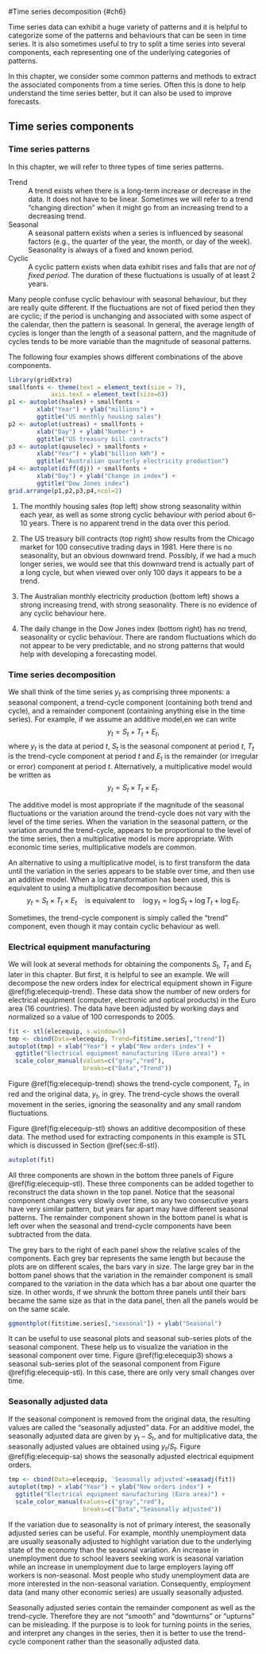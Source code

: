 #Time series decomposition {#ch6}

Time series data can exhibit a huge variety of patterns and it is helpful to categorize some of the patterns and behaviours that can be seen in time series. It is also sometimes useful to try to split a time series into several components, each representing one of the underlying categories of patterns.

In this chapter, we consider some common patterns and methods to extract the associated components from a time series. Often this is done to help understand the time series better, but it can also be used to improve forecasts.

## Time series components {#sec-6-1-TSpatterns}

### Time series patterns {-}

In this chapter, we will refer to three types of time series patterns.

Trend
  : A trend exists when there is a long-term increase or decrease in the data. It does not have to be linear. Sometimes we will refer to a trend "changing   direction" when it might go from an increasing trend to a decreasing trend.

Seasonal
  : A seasonal pattern exists when a series is influenced by seasonal factors (e.g., the quarter of the year, the month, or day of the week). Seasonality is always of a fixed and known period.

Cyclic
  : A cyclic pattern exists when data exhibit rises and falls that are *not of fixed period*. The duration of these fluctuations is usually of at least 2 years.

Many people confuse cyclic behaviour with seasonal behaviour, but they are really quite different. If the fluctuations are not of fixed period then they are cyclic; if the period is unchanging and associated with some aspect of the calendar, then the pattern is seasonal. In general, the average length of cycles is longer than the length of a seasonal pattern, and the magnitude of cycles tends to be more variable than the magnitude of seasonal patterns.

The following four examples shows different combinations of the above components.

```r
library(gridExtra)
smallfonts <- theme(text = element_text(size = 7),
            axis.text = element_text(size=6))
p1 <- autoplot(hsales) + smallfonts +
        xlab("Year") + ylab("millions") +
        ggtitle("US monthly housing sales") 
p2 <- autoplot(ustreas) + smallfonts +
        xlab("Day") + ylab("Number") +
        ggtitle("US treasury bill contracts")
p3 <- autoplot(qauselec) + smallfonts +
        xlab("Year") + ylab("billion kWh") +
        ggtitle("Australian quarterly electricity production")
p4 <- autoplot(diff(dj)) + smallfonts +
        xlab("Day") + ylab("Change in index") + 
        ggtitle("Dow Jones index")
grid.arrange(p1,p2,p3,p4,ncol=2)
```

  1. The monthly housing sales (top left) show strong seasonality within each year, as well as some strong cyclic behaviour with period about 6--10 years. There is no apparent trend in the data over this period.

  2. The US treasury bill contracts (top right) show results from the Chicago market for 100 consecutive trading days in 1981. Here there is no seasonality, but an obvious downward trend. Possibly, if we had a much longer series, we would see that this downward trend is actually part of a long cycle, but when viewed over only 100 days it appears to be a trend.

  3. The Australian monthly electricity production (bottom left) shows a strong increasing trend, with strong seasonality. There is no evidence of any cyclic behaviour here.

  4. The daily change in the Dow Jones index (bottom right) has no trend, seasonality or cyclic behaviour. There are random fluctuations which do not appear to be very predictable, and no strong patterns that would help with developing a forecasting model.

### Time series decomposition  {-}

We shall think of the time series $y_{t}$ as comprising three mponents: a seasonal component, a trend-cycle component (containing both trend and cycle), and a remainder component (containing anything else in the time series). For example, if we assume an additive model,en we can write
$$
  y_{t} = S_{t} + T_{t} + E_{t},
$$ 
where $y_{t}$ is the data at period $t$, $S_{t}$ is the seasonal component at period $t$, $T_{t}$ is the trend-cycle component at period $t$ and $E_{t}$ is the remainder (or irregular or error) component at period $t$. Alternatively, a multiplicative model would be written as $$y_{t} = S_{t} \times T_{t} \times E_{t}.$$

The additive model is most appropriate if the magnitude of the seasonal fluctuations or the variation around the trend-cycle does not vary with the level of the time series. When the variation in the seasonal pattern, or the variation around the trend-cycle, appears to be proportional to the level of the time series, then a multiplicative model is more appropriate. With economic time series, multiplicative models are common.

An alternative to using a multiplicative model, is to first transform the data until the variation in the series appears to be stable over time, and then use an additive model. When a log transformation has been used, this is equivalent to using a multiplicative decomposition because
$$  
  y_{t} = S_{t} \times T_{t} \times E_{t} \quad\text{is equivalent to}\quad
  \log y_{t} = \log S_{t} + \log T_{t} + \log E_{t}.
$$

Sometimes, the trend-cycle component is simply called the "trend" component, even though it may contain cyclic behaviour as well.

### Electrical equipment manufacturing {-}

We will look at several methods for obtaining the components $S_{t}$, $T_{t}$ and $E_{t}$ later in this chapter. But first, it is helpful to see an example. We will decompose the new orders index for electrical equipment shown in Figure \@ref(fig:elecequip-trend). These data show the number of new orders for electrical equipment (computer, electronic and optical products) in the Euro area (16 countries). The data have been adjusted by working days and normalized so a value of 100 corresponds to 2005.

```r
fit <- stl(elecequip, s.window=5) 
tmp <- cbind(Data=elecequip, Trend=fit$time.series[,"trend"])
autoplot(tmp) + xlab("Year") + ylab("New orders index") +
  ggtitle("Electrical equipment manufacturing (Euro area)") +
  scale_color_manual(values=c("gray","red"),
                     breaks=c("Data","Trend"))
```

Figure \@ref(fig:elecequip-trend) shows the trend-cycle component, $T_t$, in red and the original data, $y_t$, in grey. The trend-cycle shows the overall movement in the series, ignoring the seasonality and any small random fluctuations.

Figure \@ref(fig:elecequip-stl) shows an additive decomposition of these data. The method used for extracting components in this example is STL which is discussed in Section \@ref{sec:6-stl}.

```r
autoplot(fit)
```

All three components are shown in the bottom three panels of Figure \@ref(fig:elecequip-stl). These three components can be added together to reconstruct the data shown in the top panel. Notice that the seasonal component changes very slowly over time, so any two consecutive years have very similar pattern, but years far apart may have different seasonal patterns. The remainder component shown in the bottom panel is what is left over when the seasonal and trend-cycle components have been subtracted from the data.

The grey bars to the right of each panel show the relative scales of the components. Each grey bar represents the same length but because the plots are on different scales, the bars vary in size. The large grey bar in the bottom panel shows that the variation in the remainder component is small compared to the variation in the data which has a bar about one quarter the size. In other words, if we shrunk the bottom three panels until their bars became the same size as that in the data panel, then all the panels would be on the same scale.

```r
ggmonthplot(fit$time.series[,"seasonal"]) + ylab("Seasonal")
```

It can be useful to use seasonal plots and seasonal sub-series plots of the seasonal component. These help us to visualize the variation in the seasonal component over time. Figure \@ref(fig:elecequip3) shows a seasonal sub-series plot of the seasonal component from Figure \@ref(fig:elecequip-stl). In this case, there are only very small changes over time.

### Seasonally adjusted data {-}

If the seasonal component is removed from the original data, the resulting values are called the "seasonally adjusted" data. For an additive model, the seasonally adjusted data are given by $y_{t}-S_{t}$, and for multiplicative data, the seasonally adjusted values are obtained using $y_{t}/S_{t}$. Figure \@ref(fig:elecequip-sa) shows the seasonally adjusted electrical equipment orders.

```r
tmp <- cbind(Data=elecequip, 'Seasonally adjusted'=seasadj(fit))
autoplot(tmp) + xlab("Year") + ylab("New orders index") +
  ggtitle("Electrical equipment manufacturing (Euro area)") +
  scale_color_manual(values=c("gray","red"),
                     breaks=c("Data","Seasonally adjusted"))
```

If the variation due to seasonality is not of primary interest, the seasonally adjusted series can be useful. For example, monthly unemployment data are usually seasonally adjusted to highlight variation due to the underlying state of the economy than the seasonal variation. An increase in unemployment due to school leavers seeking work is seasonal variation while an increase in unemployment due to large employers laying off workers is non-seasonal. Most people who study unemployment data are more interested in the non-seasonal variation. Consequently, employment data (and many other economic series) are usually seasonally adjusted.

Seasonally adjusted series contain the remainder component as well as the trend-cycle. Therefore they are not "smooth" and "downturns" or "upturns" can be misleading. If the purpose is to look for turning points in the series, and interpret any changes in the series, then it is better to use the trend-cycle component rather than the seasonally adjusted data.

